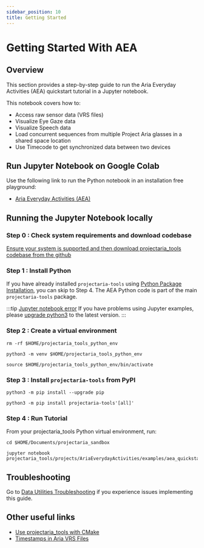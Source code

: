 ```yaml
---
sidebar_position: 10
title: Getting Started
---
```


# Getting Started With AEA

## Overview

This section provides a step-by-step guide to run the Aria Everyday Activities (AEA) quickstart tutorial in a Jupyter notebook.

This notebook covers how to:


* Access raw sensor data (VRS files)
* Visualize Eye Gaze data
* Visualize Speech data
* Load concurrent sequences from multiple Project Aria glasses in a shared space location
* Use Timecode to get synchronized data between two devices


## Run Jupyter Notebook on Google Colab

Use the following link to run the Python notebook in an installation free playground:

* [Aria Everyday Activities (AEA)](https://colab.research.google.com/github/facebookresearch/projectaria_tools/blob/main/projects/AriaEverydayActivities/examples/aea_quickstart_tutorial.ipynb)



## Running the Jupyter Notebook locally


### Step 0 : Check system requirements and download codebase

[Ensure your system is supported and then download projectaria_tools codebase from the github](/data_utilities/installation/download_codebase.mdx)


### Step 1 : Install Python

If you have already installed `projectaria-tools` using [Python Package Installation](/data_utilities/installation/installation_python.mdx), you can skip to Step 4. The AEA Python code is part of the main `projectaria-tools` package.

:::tip [Jupyter notebook error](/data_utilities/installation/troubleshooting.mdx#jupyter-notebook-error)
If you have problems using Jupyter examples, please [upgrade python3](https://www.python.org/downloads/) to the latest version.
:::

### Step 2 : Create a virtual environment


```
rm -rf $HOME/projectaria_tools_python_env

python3 -m venv $HOME/projectaria_tools_python_env

source $HOME/projectaria_tools_python_env/bin/activate
```


### Step 3 : Install `projectaria-tools` from PyPI

```
python3 -m pip install --upgrade pip

python3 -m pip install projectaria-tools'[all]'
```


### Step 4 : Run Tutorial

From your projectaria_tools Python virtual environment, run:

```
cd $HOME/Documents/projectaria_sandbox

jupyter notebook projectaria_tools/projects/AriaEverydayActivities/examples/aea_quickstart_tutorial.ipynb
```


## Troubleshooting
Go to [Data Utilities Troubleshooting](/data_utilities/installation/troubleshooting.mdx) if you experience issues implementing this guide.

## Other useful links
* [Use projectaria_tools with CMake](/data_utilities/installation/installation_cpp.mdx)
* [Timestamps in Aria VRS Files](/data_formats/aria_vrs/timestamps_in_aria_vrs.mdx)
